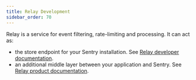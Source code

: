 ```yaml
---
title: Relay Development
sidebar_order: 70
---
```


Relay is a service for event filtering, rate-limiting and processing. It can act as:

* the store endpoint for your Sentry installation. See [Relay developer
  documentation](https://getsentry.github.io/relay/relay/).
* an additional middle layer between your application and Sentry. See [Relay product
  documentation](https://docs.sentry.io/product/relay/).

